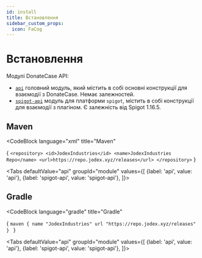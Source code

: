 ```yaml
---
id: install
title: Встановлення
sidebar_custom_props:
  icon: FaCog
---
```



# Встановлення 

Модулі DonateCase API:
- [`api`](https://repo.jodex.xyz/javadoc/releases/com/jodexindustries/donatecase/api/latest) 
головний модуль, який містить в собі основні конструкції для взаємодії з DonateCase. Немає залежностей.
- [`spigot-api`](https://repo.jodex.xyz/javadoc/releases/com/jodexindustries/donatecase/spigot-api/latest) 
модуль для платформи `spigot`, містить в собі конструкції для взаємодії з плагіном. Є залежність від Spigot 1.16.5.

## Maven
<CodeBlock
        language="xml"
        title="Maven"
>
{
`<repository>
    <id>JodexIndustries</id>
    <name>JodexIndustries Repo</name>
    <url>https://repo.jodex.xyz/releases</url>
</repository>`
}
</CodeBlock>

<Tabs
  defaultValue="api"
  groupId="module"
  values={[
    {label: 'api', value: 'api'},
    {label: 'spigot-api', value: 'spigot-api'},
  ]}>
  <TabItem value="api">
<FetchVersion type="maven" artifactId="api" />
  </TabItem>
  <TabItem value="spigot-api">
  <FetchVersion type="maven" artifactId="spigot-api" />
  </TabItem>
</Tabs>


## Gradle
<CodeBlock
        language="gradle"
        title="Gradle"
>
{
`maven {
    name "JodexIndustries"
    url "https://repo.jodex.xyz/releases"
}
`
}
</CodeBlock>

<Tabs
  defaultValue="api"
  groupId="module"
  values={[
    {label: 'api', value: 'api'},
    {label: 'spigot-api', value: 'spigot-api'},
  ]}>
  <TabItem value="api">
<FetchVersion type="gradle" artifactId="api" />
  </TabItem>
  <TabItem value="spigot-api">
  <FetchVersion type="gradle" artifactId="spigot-api" />
  </TabItem>
</Tabs>